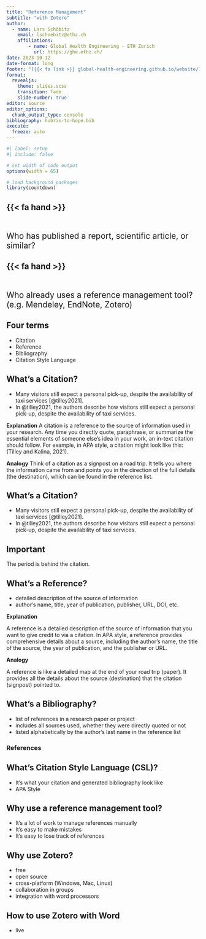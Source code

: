 ```yaml
---
title: "Reference Management"
subtitle: "with Zotero"
author: 
  - name: Lars Schöbitz
    email: lschoebitz@ethz.ch
    affiliations:
        - name: Global Health Engineering - ETH Zurich
          url: https://ghe.ethz.ch/
date: 2023-10-12
date-format: long
footer: "[{{< fa link >}} global-health-engineering.github.io/website/1-slides/](https://global-health-engineering.github.io/website/1-slides/)"
format: 
  revealjs: 
    theme: slides.scss
    transition: fade
    slide-number: true
editor: source
editor_options: 
  chunk_output_type: console
bibliography: hubris-to-hope.bib
execute:
  freeze: auto
---
```


```r
#| label: setup
#| include: false

# set width of code output
options(width = 65)

# load background packages
library(countdown)
```


## {{< fa hand >}} {.center-align auto-animate="true"}

::: {style="margin-top: 50px; font-size: 1.5em"}
Who has published a report, scientific article, or similar?
:::

## {{< fa hand >}} {.center-align auto-animate="true"}

::: {style="margin-top: 50px; font-size: 1.5em"}
Who already uses a reference management tool? (e.g. Mendeley, EndNote, Zotero)
:::

## Four terms

- Citation
- Reference
- Bibliography
- Citation Style Language

## What's a Citation?

::: {.incremental}

- Many visitors still expect a personal pick-up, despite the availability of taxi services [@tilley2021].
- In @tilley2021, the authors describe how visitors still expect a personal pick-up, despite the availability of taxi services.

::: 

::: {.notes}
**Explanation**
A citation is a reference to the source of information used in your research. Any time you directly quote, paraphrase, or summarize the essential elements of someone else's idea in your work, an in-text citation should follow. For example, in APA style, a citation might look like this: (Tilley and Kalina, 2021). 

**Analogy**
Think of a citation as a signpost on a road trip. It tells you where the information came from and points you in the direction of the full details (the destination), which can be found in the reference list.
:::

## What's a Citation?

- Many visitors still expect a personal pick-up, despite the availability of taxi services [@tilley2021]**.**
- In @tilley2021, the authors describe how visitors still expect a personal pick-up, despite the availability of taxi services.

::: {.callout-important}
## Important
The period is behind the citation.
:::

## What's a Reference?

- detailed description of the source of information
- author's name, title, year of publication, publisher, URL, DOI, etc.

::: {#refs}
:::

::: {.notes}

**Explanation**

A reference is a detailed description of the source of information that you want to give credit to via a citation. In APA style, a reference provides comprehensive details about a source, including the author's name, the title of the source, the year of publication, and the publisher or URL.

**Analogy**

A reference is like a detailed map at the end of your road trip (paper). It provides all the details about the source (destination) that the citation (signpost) pointed to.

::: 

## What's a Bibliography?

- list of references in a research paper or project
- includes all sources used, whether they were directly quoted or not
- listed alphabetically by the author's last name in the reference list

### References

::: {#refs}
:::

## What's Citation Style Language (CSL)?

- It's what your citation and generated bibliography look like
- APA Style

## Why use a reference management tool?

- It's a lot of work to manage references manually
- It's easy to make mistakes
- It's easy to lose track of references

## Why use Zotero?

- free
- open source
- cross-platform (Windows, Mac, Linux)
- collaboration in groups
- integration with word processors

## How to use Zotero with Word

- live

